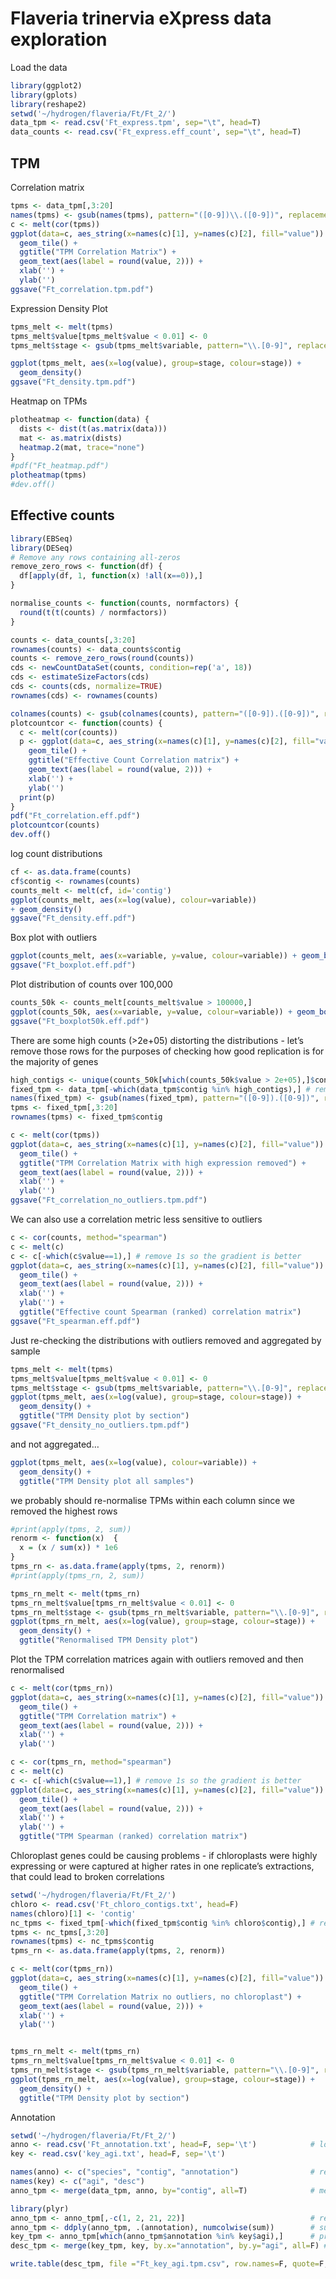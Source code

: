 Flaveria trinervia eXpress data exploration
========================================================

Load the data

```r
library(ggplot2)
library(gplots)
library(reshape2)
setwd('~/hydrogen/flaveria/Ft/Ft_2/')
data_tpm <- read.csv('Ft_express.tpm', sep="\t", head=T)
data_counts <- read.csv('Ft_express.eff_count', sep="\t", head=T)
```

## TPM

Correlation matrix

```r
tpms <- data_tpm[,3:20]
names(tpms) <- gsub(names(tpms), pattern="([0-9])\\.([0-9])", replacement="\\2.\\1")
c <- melt(cor(tpms))
ggplot(data=c, aes_string(x=names(c)[1], y=names(c)[2], fill="value")) +
  geom_tile() +
  ggtitle("TPM Correlation Matrix") +
  geom_text(aes(label = round(value, 2))) +
  xlab('') +
  ylab('')
ggsave("Ft_correlation.tpm.pdf")

```

Expression Density Plot

```r
tpms_melt <- melt(tpms)
tpms_melt$value[tpms_melt$value < 0.01] <- 0
tpms_melt$stage <- gsub(tpms_melt$variable, pattern="\\.[0-9]", replacement="")

ggplot(tpms_melt, aes(x=log(value), group=stage, colour=stage)) +
  geom_density()
ggsave("Ft_density.tpm.pdf")
```

Heatmap on TPMs

```r
plotheatmap <- function(data) {
  dists <- dist(t(as.matrix(data)))
  mat <- as.matrix(dists)
  heatmap.2(mat, trace="none")
}
#pdf("Ft_heatmap.pdf")
plotheatmap(tpms)
#dev.off()
```

## Effective counts

```r
library(EBSeq)
library(DESeq)
# Remove any rows containing all-zeros
remove_zero_rows <- function(df) {
  df[apply(df, 1, function(x) !all(x==0)),]
}

normalise_counts <- function(counts, normfactors) {
  round(t(t(counts) / normfactors))
}

counts <- data_counts[,3:20]
rownames(counts) <- data_counts$contig
counts <- remove_zero_rows(round(counts))
cds <- newCountDataSet(counts, condition=rep('a', 18))
cds <- estimateSizeFactors(cds)
cds <- counts(cds, normalize=TRUE)
rownames(cds) <- rownames(counts)

colnames(counts) <- gsub(colnames(counts), pattern="([0-9]).([0-9])", replacement="\\2.\\1")
plotcountcor <- function(counts) {
  c <- melt(cor(counts))
  p <- ggplot(data=c, aes_string(x=names(c)[1], y=names(c)[2], fill="value")) +
    geom_tile() +
    ggtitle("Effective Count Correlation matrix") +
    geom_text(aes(label = round(value, 2))) +
    xlab('') +
    ylab('')
  print(p)
}
pdf("Ft_correlation.eff.pdf")
plotcountcor(counts)
dev.off()
```

log count distributions

```r
cf <- as.data.frame(counts)
cf$contig <- rownames(counts)
counts_melt <- melt(cf, id='contig')
ggplot(counts_melt, aes(x=log(value), colour=variable))
+ geom_density()
ggsave("Ft_density.eff.pdf")
```

Box plot with outliers

```r
ggplot(counts_melt, aes(x=variable, y=value, colour=variable)) + geom_boxplot()
ggsave("Ft_boxplot.eff.pdf")
```

Plot distribution of counts over 100,000

```r
counts_50k <- counts_melt[counts_melt$value > 100000,]
ggplot(counts_50k, aes(x=variable, y=value, colour=variable)) + geom_boxplot()
ggsave("Ft_boxplot50k.eff.pdf")
```

There are some high counts (>2e+05) distorting the distributions - let's remove those rows for the purposes of checking how good replication is for the majority of genes
```r
high_contigs <- unique(counts_50k[which(counts_50k$value > 2e+05),]$contig)
fixed_tpm <- data_tpm[-which(data_tpm$contig %in% high_contigs),] # remove highly expressed contigs
names(fixed_tpm) <- gsub(names(fixed_tpm), pattern="([0-9]).([0-9])", replacement="\\2.\\1")
tpms <- fixed_tpm[,3:20]
rownames(tpms) <- fixed_tpm$contig

c <- melt(cor(tpms))
ggplot(data=c, aes_string(x=names(c)[1], y=names(c)[2], fill="value")) +
  geom_tile() +
  ggtitle("TPM Correlation Matrix with high expression removed") +
  geom_text(aes(label = round(value, 2))) +
  xlab('') +
  ylab('')
ggsave("Ft_correlation_no_outliers.tpm.pdf")

```

We can also use a correlation metric less sensitive to outliers
```r
c <- cor(counts, method="spearman")
c <- melt(c)
c <- c[-which(c$value==1),] # remove 1s so the gradient is better
ggplot(data=c, aes_string(x=names(c)[1], y=names(c)[2], fill="value")) +
  geom_tile() +
  geom_text(aes(label = round(value, 2))) +
  xlab('') +
  ylab('') +
  ggtitle("Effective count Spearman (ranked) correlation matrix")
ggsave("Ft_spearman.eff.pdf")
```

Just re-checking the distributions with outliers removed and aggregated by sample 
```r
tpms_melt <- melt(tpms)
tpms_melt$value[tpms_melt$value < 0.01] <- 0
tpms_melt$stage <- gsub(tpms_melt$variable, pattern="\\.[0-9]", replacement="")
ggplot(tpms_melt, aes(x=log(value), group=stage, colour=stage)) +
  geom_density() +
  ggtitle("TPM Density plot by section")
ggsave("Ft_density_no_outliers.tpm.pdf")
```

and not aggregated...
```r
ggplot(tpms_melt, aes(x=log(value), colour=variable)) +
  geom_density() +
  ggtitle("TPM Density plot all samples")
```

we probably should re-normalise TPMs within each column since we removed the highest rows
```r
#print(apply(tpms, 2, sum))
renorm <- function(x)  {
  x = (x / sum(x)) * 1e6
}
tpms_rn <- as.data.frame(apply(tpms, 2, renorm))
#print(apply(tpms_rn, 2, sum))

tpms_rn_melt <- melt(tpms_rn)
tpms_rn_melt$value[tpms_rn_melt$value < 0.01] <- 0
tpms_rn_melt$stage <- gsub(tpms_rn_melt$variable, pattern="\\.[0-9]", replacement="")
ggplot(tpms_rn_melt, aes(x=log(value), group=stage, colour=stage)) +
  geom_density() +
  ggtitle("Renormalised TPM Density plot")
```

Plot the TPM correlation matrices again with outliers removed and then renormalised
```r

c <- melt(cor(tpms_rn))
ggplot(data=c, aes_string(x=names(c)[1], y=names(c)[2], fill="value")) +
  geom_tile() +
  ggtitle("TPM Correlation matrix") +
  geom_text(aes(label = round(value, 2))) +
  xlab('') +
  ylab('')

c <- cor(tpms_rn, method="spearman")
c <- melt(c)
c <- c[-which(c$value==1),] # remove 1s so the gradient is better
ggplot(data=c, aes_string(x=names(c)[1], y=names(c)[2], fill="value")) +
  geom_tile() +
  geom_text(aes(label = round(value, 2))) +
  xlab('') +
  ylab('') +
  ggtitle("TPM Spearman (ranked) correlation matrix")
```

Chloroplast genes could be causing problems - if chloroplasts were highly expressing or were captured at higher rates in one replicate's extractions, that could lead to broken correlations
```r
setwd('~/hydrogen/flaveria/Ft/Ft_2/')
chloro <- read.csv('Ft_chloro_contigs.txt', head=F)
names(chloro)[1] <- 'contig'
nc_tpms <- fixed_tpm[-which(fixed_tpm$contig %in% chloro$contig),] # remove chloroplast contigs
tpms <- nc_tpms[,3:20]
rownames(tpms) <- nc_tpms$contig
tpms_rn <- as.data.frame(apply(tpms, 2, renorm))

c <- melt(cor(tpms_rn))
ggplot(data=c, aes_string(x=names(c)[1], y=names(c)[2], fill="value")) +
  geom_tile() +
  ggtitle("TPM Correlation Matrix no outliers, no chloroplast") +
  geom_text(aes(label = round(value, 2))) +
  xlab('') +
  ylab('')


tpms_rn_melt <- melt(tpms_rn)
tpms_rn_melt$value[tpms_rn_melt$value < 0.01] <- 0
tpms_rn_melt$stage <- gsub(tpms_rn_melt$variable, pattern="\\.[0-9]", replacement="")
ggplot(tpms_rn_melt, aes(x=log(value), group=stage, colour=stage)) +
  geom_density() +
  ggtitle("TPM Density plot by section")
```

Annotation
```r
setwd('~/hydrogen/flaveria/Ft/Ft_2/')
anno <- read.csv('Ft_annotation.txt', head=F, sep='\t')            # load annotation (species, contig, agi)
key <- read.csv('key_agi.txt', head=F, sep='\t')

names(anno) <- c("species", "contig", "annotation")                # rename column headers
names(key) <- c("agi", "desc")
anno_tpm <- merge(data_tpm, anno, by="contig", all=T)              # merge count data and annotation

library(plyr)
anno_tpm <- anno_tpm[,-c(1, 2, 21, 22)]                            # remove extraneous columns
anno_tpm <- ddply(anno_tpm, .(annotation), numcolwise(sum))        # sum columns, grouping by annotation
key_tpm <- anno_tpm[which(anno_tpm$annotation %in% key$agi),]      # print expression tpms for PIN1
desc_tpm <- merge(key_tpm, key, by.x="annotation", by.y="agi", all=F) # add gene description

write.table(desc_tpm, file ="Ft_key_agi.tpm.csv", row.names=F, quote=F,sep = "\t")
```
